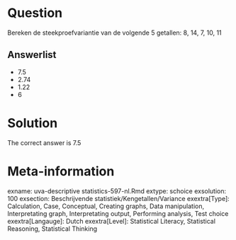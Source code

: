 Question
========

Bereken de steekproefvariantie van de volgende 5 getallen: 8, 14, 7, 10, 11 

Answerlist
----------
* 7.5
* 2.74
* 1.22
* 6

Solution
========

The correct answer is  7.5 

Meta-information
================
exname: uva-descriptive statistics-597-nl.Rmd 
extype: schoice 
exsolution: 100 
exsection: Beschrijvende statistiek/Kengetallen/Variance
exextra[Type]: Calculation, Case, Conceptual, Creating graphs, Data manipulation, Interpretating graph, Interpretating output, Performing analysis, Test choice 
exextra[Langauge]: Dutch 
exextra[Level]: Statistical Literacy, Statistical Reasoning, Statistical Thinking 
